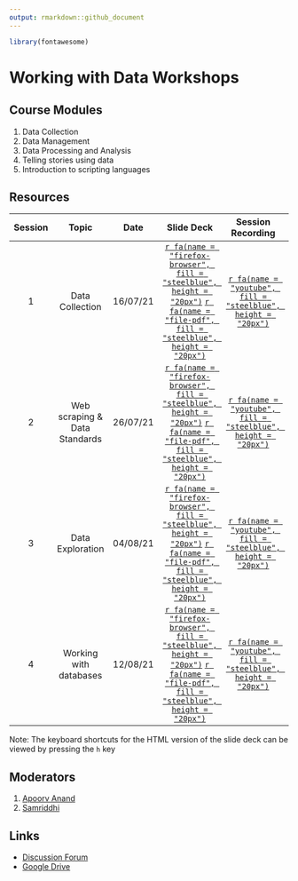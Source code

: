 ```yaml
---
output: rmarkdown::github_document
---
```




```r
library(fontawesome)
```

# Working with Data Workshops

## Course Modules

1. Data Collection
2. Data Management
3. Data Processing and Analysis
4. Telling stories using data
5. Introduction to scripting languages

## Resources

| Session | Topic | Date | Slide Deck | Session Recording | Notes |
| :-----: | :---: | :--: | :--------: | :---------------: | :---: |
| 1 | Data Collection | 16/07/21 | [`r fa(name = "firefox-browser", fill = "steelblue", height = "20px")`](https://civicdatalab.in/Working-with-Data-Workshops/modules/module_1_data_collection/session-1.html) [`r fa(name = "file-pdf", fill = "steelblue", height = "20px")`](https://civicdatalab.in/Working-with-Data-Workshops/modules/module_1_data_collection/session-1.pdf) | [`r fa(name = "youtube", fill = "steelblue", height = "20px")`](https://youtu.be/DwfiBPyxlLM) | [`r fa(name = "file-word", fill = "steelblue", height = "20px")`](https://docs.google.com/document/d/1ZBMfqCvjPmqRQr2cUpVazK81SYK4GFJK3qf3uXxJoOY/edit?usp=sharing) |
| 2 | Web scraping & Data Standards | 26/07/21 | [`r fa(name = "firefox-browser", fill = "steelblue", height = "20px")`](https://civicdatalab.in/Working-with-Data-Workshops/modules/module_1_data_collection/session-2/session-2.html) [`r fa(name = "file-pdf", fill = "steelblue", height = "20px")`](https://civicdatalab.in/Working-with-Data-Workshops/modules/module_1_data_collection/session-2/session-2.pdf) | [`r fa(name = "youtube", fill = "steelblue", height = "20px")`](https://www.youtube.com/watch?v=IaA_qClEFMg) | [`r fa(name = "file-word", fill = "steelblue", height = "20px")`](https://docs.google.com/document/d/1O5AbZhz3rAv9Nyy1BF4GWuvS8-AfR8bzbzU4RzwxTRw/edit) |
| 3 | Data Exploration | 04/08/21 | [`r fa(name = "firefox-browser", fill = "steelblue", height = "20px")`](https://civicdatalab.in/Working-with-Data-Workshops/modules/module_2/session-1.html) [`r fa(name = "file-pdf", fill = "steelblue", height = "20px")`](https://civicdatalab.in/Working-with-Data-Workshops/modules/module_2/session-1.pdf) | [`r fa(name = "youtube", fill = "steelblue", height = "20px")`](https://youtu.be/JRIhWqQNFK8) | [`r fa(name = "file-word", fill = "steelblue", height = "20px")`](https://docs.google.com/document/d/1nSnAOq1Uyr4oaGFe_K-8nr7PFTmYAr4Zb1iizxjtU6k/edit) |
| 4 | Working with databases | 12/08/21 | [`r fa(name = "firefox-browser", fill = "steelblue", height = "20px")`](https://civicdatalab.in/Working-with-Data-Workshops/modules/module_2/session-2.html) [`r fa(name = "file-pdf", fill = "steelblue", height = "20px")`](https://civicdatalab.in/Working-with-Data-Workshops/modules/module_2/session-2.pdf) | [`r fa(name = "youtube", fill = "steelblue", height = "20px")`]() | [`r fa(name = "file-word", fill = "steelblue", height = "20px")`]() |


Note: The keyboard shortcuts for the HTML version of the slide deck can be viewed by pressing the `h` key

## Moderators

1. [Apoorv Anand](mailto:apoorv@civicdatalab.in)
2. [Samriddhi](mailto:samriddhi@civicdatalab.in)

## Links

- [Discussion Forum](https://chat.civicdatalab.in/group/vidhi-data-workshops)
- [Google Drive](https://drive.google.com/drive/folders/1RFCQ19wUuMB5QRTpbEndCjHu_zQ8Rx6y?usp=sharing)
